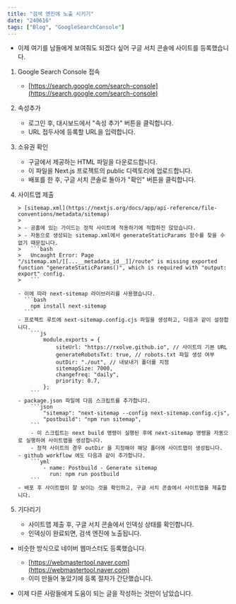 ```yaml
---
title: "검색 엔진에 노출 시키기"
date: "240616"
tags: ["Blog", "GoogleSearchConsole"]
---
```


- 이제 여기를 남들에게 보여줘도 되겠다 싶어 구글 서치 콘솔에 사이트를 등록했습니다.

1.  Google Search Console 접속
    - [https://search.google.com/search-console](https://search.google.com/search-console)
2.  속성추가
    - 로그인 후, 대시보드에서 "속성 추가" 버튼을 클릭합니다.
    - URL 접두사에 등록할 URL을 입력합니다.
3.  소유권 확인
    - 구글에서 제공하는 HTML 파일을 다운로드합니다.
    - 이 파일을 Next.js 프로젝트의 public 디렉토리에 업로드합니다.
    - 배포를 한 후, 구글 서치 콘솔로 돌아가 "확인" 버튼을 클릭합니다.
4.  사이트맵 제출

        > [sitemap.xml](https://nextjs.org/docs/app/api-reference/file-conventions/metadata/sitemap)
        >
        > - 공홈에 있는 가이드는 정적 사이트에 적용하기에 적합하진 않았습니다.
        > - 자동으로 생성되는 sitemap.xml에서 generateStaticParams 함수를 찾을 수 없기 때문입니다.
        >   ```bash
        >   Uncaught Error: Page "/sitemap.xml/[[...__metadata_id__]]/route" is missing exported function "generateStaticParams()", which is required with "output: export" config.
        >   ```

        - 이에 따라 next-sitemap 라이브러리를 사용했습니다.
          ```bash
            npm install next-sitemap
          ```
        - 프로젝트 루트에 next-sitemap.config.cjs 파일을 생성하고, 다음과 같이 설정합니다.
            ```js
                module.exports = {
                    siteUrl: "https://rxolve.github.io", // 사이트의 기본 URL
                    generateRobotsTxt: true, // robots.txt 파일 생성 여부
                    outDir: "./out", // 내보내기 폴더를 지정
                    sitemapSize: 7000,
                    changefreq: "daily",
                    priority: 0.7,
                };
            ```
        - package.json 파일에 다음 스크립트를 추가합니다.
            ```json
                "sitemap": "next-sitemap --config next-sitemap.config.cjs",
                "postbuild": "npm run sitemap",
            ```
            - 이 스크립트는 next build 명령이 실행된 후에 next-sitemap 명령을 자동으로 실행하여 사이트맵을 생성합니다.
            - 정적 사이트의 경우 outDir 을 지정해야 해당 폴더에 사이트맵이 생성됩니다.
        - github workflow 에도 다음과 같이 추가합니다.
            ```yml
                - name: Postbuild - Generate sitemap
                  run: npm run postbuild
            ```
        - 배포 후 사이트맵이 잘 보이는 것을 확인하고, 구글 서치 콘솔에서 사이트맵을 제출합니다.

5.  기다리기
    - 사이트맵 제출 후, 구글 서치 콘솔에서 인덱싱 상태를 확인합니다.
    - 인덱싱이 완료되면, 검색 엔진에 노출됩니다.

- 비슷한 방식으로 네이버 웹마스터도 등록했습니다.

  - [https://webmastertool.naver.com](https://webmastertool.naver.com)
  - 이미 만들어 놓았기에 등록 절차가 간단했습니다.

- 이제 다른 사람들에게 도움이 되는 글을 작성하는 것만이 남았습니다.
